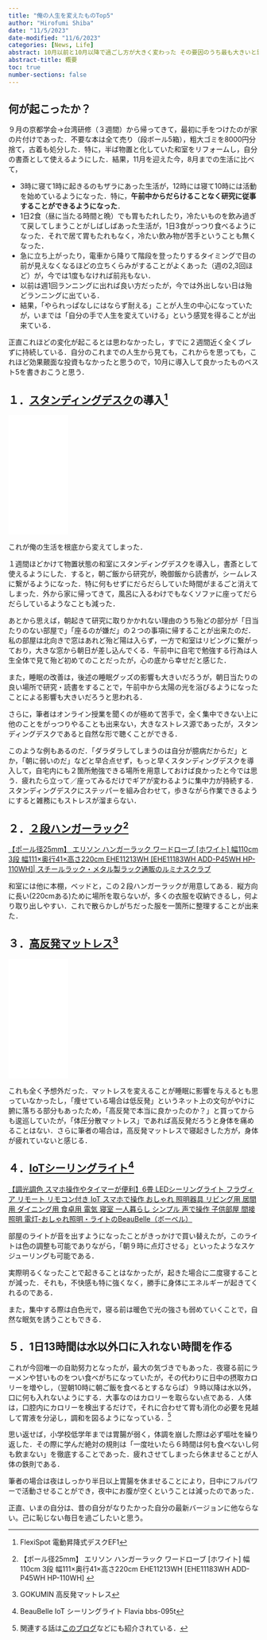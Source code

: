 ```yaml
---
title: "俺の人生を変えたものTop5"
author: "Hirofumi Shiba"
date: "11/5/2023"
date-modified: "11/6/2023"
categories: [News, Life]
abstract: 10月以前と10月以降で過ごし方が大きく変わった その要因のうち最も大きいと思われるもの５つを紹介
abstract-title: 概要
toc: true
number-sections: false
---
```


## 何が起こったか？

９月の京都学会→台湾研修（３週間）から帰ってきて，最初に手をつけたのが家の片付けであった．不要な本は全て売り（段ボール5箱），粗大ゴミを8000円分捨て，古着も処分した．特に，半ば物置と化していた和室をリフォームし，自分の書斎として使えるようにした．結果，11月を迎えた今，8月までの生活に比べて，

- 3時に寝て1時に起きるのもザラにあった生活が，12時には寝て10時には活動を始めているようになった．特に，**午前中からだらけることなく研究に従事することができるようになった**．
- 1日2食（昼に当たる時間と晩）でも胃もたれしたり，冷たいものを飲み過ぎて戻してしまうことがしばしばあった生活が，1日3食がっつり食べるようになった．それで居て胃もたれもなく，冷たい飲み物が苦手ということも無くなった．
- 急に立ち上がったり，電車から降りて階段を登ったりするタイミングで目の前が見えなくなるほどの立ちくらみがすることがよくあった（週の2,3回ほど）が，今では1度もなければ前兆もない．
- 以前は週1回ランニングに出れば良い方だったが，今では外出しない日は殆どランニングに出ている．
- 結果，「やられっぱなしにはならず耐える」ことが人生の中心になっていたが，いまでは「自分の手で人生を変えていける」という感覚を得ることが出来ている．

正直これほどの変化が起こるとは思わなかったし，すでに２週間近く全くブレずに持続している．自分のこれまでの人生から見ても，これからを思っても，これほど効果覿面な投資もなかったと思うので，10月に導入して良かったものベスト5を書きおこうと思う．

## １．[スタンディングデスク](https://www.amazon.co.jp/gp/product/B092CVMP7K/ref=ppx_yo_dt_b_asin_title_o00_s00?ie=UTF8&psc=1)の導入^[FlexiSpot 電動昇降式デスクEF1]

```{=html}
<iframe sandbox="allow-popups allow-scripts allow-modals allow-forms allow-same-origin" style="width:120px;height:240px;" marginwidth="0" marginheight="0" scrolling="no" frameborder="0" src="//rcm-fe.amazon-adsystem.com/e/cm?lt1=_blank&bc1=FFFFFF&IS2=1&bg1=FFFFFF&fc1=000000&lc1=0000FF&t=162348-22&language=ja_JP&o=9&p=8&l=as4&m=amazon&f=ifr&ref=as_ss_li_til&asins=B092CVMP7K&linkId=8c67cac96fbb96fd64373cde6f8fc733"></iframe>
```

これが俺の生活を根底から変えてしまった．

１週間ほどかけて物置状態の和室にスタンディングデスクを導入し，書斎として使えるようにした．すると，朝ご飯から研究が，晩御飯から読書が，シームレスに繋がるようになった．特に何もせずにだらだらしていた時間がまるごと消えてしまった．外から家に帰ってきて，風呂に入るわけでもなくソファに座ってだらだらしているようなことも減った．

あとから思えば，朝起きて研究に取りかかれない理由のうち殆どの部分が「日当たりのない部屋で」「座るのが嫌だ」の２つの事項に帰することが出来たのだ．私の部屋は北向きで窓はあれど殆ど陽は入らず，一方で和室はリビングに繋がっており，大きな窓から朝日が差し込んでくる．午前中に自宅で勉強する行為は人生全体で見て殆ど初めてのことだったが，心の底から幸せだと感じた．

また，睡眠の改善は，後述の睡眠グッズの影響も大きいだろうが，朝日当たりの良い場所で研究・読書をすることで，午前中から太陽の光を浴びるようになったことによる影響も大きいだろうと思われる．

さらに，筆者はオンライン授業を聞くのが極めて苦手で，全く集中できない上に他のことをがっつりやることも出来ない，大きなストレス源であったが，スタンディングデスクであると自然な形で聴くことができる．

このような例もあるのだ．「ダラダラしてしまうのは自分が臆病だからだ」とか，「朝に弱いのだ」などと早合点せず，もっと早くスタンディングデスクを導入して，自宅内にも２箇所勉強できる場所を用意しておけば良かったと今では思う．疲れたら立って／座ってみるだけでギアが変わるように集中力が持続する．スタンディングデスクにステッパーを組み合わせて，歩きながら作業できるようにすると雑務にもストレスが溜まらない．

## ２．[２段ハンガーラック](https://www.luminous-club.com/products/detail/product_1324/)^[【ポール径25mm】 エリソン ハンガーラック ワードローブ [ホワイト] 幅110cm 3段 幅111×奥行41×高さ220cm EHE11213WH [EHE11183WH ADD-P45WH HP-110WH] ]

```{=html}
<a class="embedly-card" href="https://www.luminous-club.com/products/detail/product_1324/">【ポール径25mm】 エリソン ハンガーラック ワードローブ [ホワイト] 幅110cm 3段 幅111×奥行41×高さ220cm EHE11213WH [EHE11183WH ADD-P45WH HP-110WH]| スチールラック・メタル製ラック通販のルミナスクラブ</a><script async src="//cdn.embedly.com/widgets/platform.js" charset="UTF-8"></script>
```

和室には他に本棚，ベッドと，この２段ハンガーラックが用意してある．縦方向に長い(220cmある)ために場所を取らないが，多くの衣服を収納できるし，何より取り出しやすい．これで散らかしがちだった服を一箇所に整理することが出来た．

## ３．[高反発マットレス](https://www.amazon.co.jp/gp/product/B07PXZQHBV/ref=ppx_yo_dt_b_asin_title_o09_s00?ie=UTF8&th=1)^[GOKUMIN 高反発マットレス]

```{=html}
<iframe sandbox="allow-popups allow-scripts allow-modals allow-forms allow-same-origin" style="width:120px;height:240px;" marginwidth="0" marginheight="0" scrolling="no" frameborder="0" src="//rcm-fe.amazon-adsystem.com/e/cm?lt1=_blank&bc1=000000&IS2=1&bg1=FFFFFF&fc1=000000&lc1=0000FF&t=162348-22&language=ja_JP&o=9&p=8&l=as4&m=amazon&f=ifr&ref=as_ss_li_til&asins=B07PXZQHBV&linkId=ee09b3c9ebe8b09ed10e19bfef0590d2"></iframe>
```

これも全く予想外だった．マットレスを変えることが睡眠に影響を与えるとも思っていなかったし，「痩せている場合は低反発」というネット上の文句がやけに腑に落ちる部分もあったため，「高反発で本当に良かったのか？」と買ってからも逡巡していたが，「体圧分散マットレス」であれば高反発だろうと身体を痛めることはない．さらに筆者の場合は，高反発マットレスで寝起きした方が，身体が疲れていないと感じる．

## ４．[IoTシーリングライト](https://beaubelle.shop/shopdetail/000000001967/)^[BeauBelle IoT シーリングライト Flavia bbs-095t]

```{=html}
<a class="embedly-card" href="https://beaubelle.shop/shopdetail/000000001967/">【調光調色 スマホ操作やタイマーが便利】6畳 LEDシーリングライト フラヴィア リモート リモコン付き IoT スマホで操作 おしゃれ 照明器具 リビング用 居間用 ダイニング用 食卓用 電気 寝室 一人暮らし シンプル 声で操作 子供部屋 間接照明 電灯-おしゃれ照明・ライトのBeauBelle（ボーベル）</a><script async src="//cdn.embedly.com/widgets/platform.js" charset="UTF-8"></script>
```

部屋のライトが音を出すようになったことがきっかけで買い替えたが，このライトは色の調整も可能でありながら，「朝９時に点灯させる」といったようなスケジューリングも可能である．

実際明るくなったことで起きることはなかったが，起きた場合に二度寝することが減った．それも，不快感も特に強くなく，勝手に身体にエネルギーが起きてくれるのである．

また，集中する際は白色光で，寝る前は暖色で光の強さも弱めていくことで，自然な眠気を誘うこともできる．

## ５．1日13時間は水以外口に入れない時間を作る

これが今回唯一の自助努力となったが，最大の気づきでもあった．夜寝る前にラーメンや甘いものをつい食べがちになっていたが，その代わりに日中の摂取カロリーを増やし，（翌朝10時に朝ご飯を食べるとするならば）９時以降は水以外，口に何も入れないようにする．大事なのはカロリーを取らない点である．人体は，口腔内にカロリーを検出するだけで，それに合わせて胃も消化の必要を見越して胃液を分泌し，調和を図るようになっている．^[関連する話は[このブログ](https://yuchrszk.blogspot.com/2021/01/blog-post_21.html)などにも紹介されている．]

思い返せば，小学校低学年までは胃腸が弱く，体調を崩した際は必ず嘔吐を繰り返した．その際に学んだ絶対の規則は「一度吐いたら６時間は何も食べないし何も飲まない」を徹底することであった．疲れさせてしまったら休ませることが人体の鉄則である．

筆者の場合は夜はしっかり半日以上胃腸を休ませることにより，日中にフルパワーで活動させることができ，夜中にお腹が空くということは減ったのであった．


正直、いまの自分は、昔の自分がなりたかった自分の最新バージョンに他ならない。己に恥じない毎日を過ごしたいと思う。